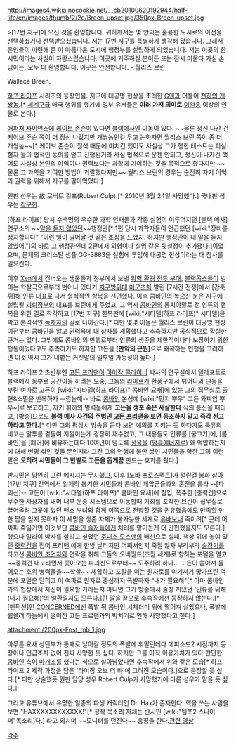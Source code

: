 http://images4.wikia.nocookie.net/__cb20100620192944/half-life/en/images/thumb/2/2e/Breen_upset.jpg/350px-Breen_upset.jpg

>[17번 지구]에 오신 것을 환영합니다. 귀하께서는 몇 안되는 훌륭한 도시로의 이전을 선택하셨거나 선택받으셨습니다. 저는 17번 지구를 특별하게 생각해 왔습니다. 그래서 은인들이 마련해 준 이 아름다운 도시에 행정부를 설립하게 되었습니다. 저는 이곳의 한 시민이라는 사실이 자랑스럽습니다. 이곳에 거주하실 분이든 또는 잠시 머물다 가실 손님이든, 모두 다 환영합니다. 이곳은 안전합니다. - 월리스 브린

Wallace Breen.

[[하프 라이프]] 시리즈의 등장인물. 지구에 대공명 현상을 초래한 [[G맨]]과 더불어 [[천하의 개쌍놈]].[* [[세계구]]급 매국 행위를 했기에 일부 유저들은 '''여러 가지 의미로''' [[이완용]] 이상의 인물로 본다.]

[[애퍼처 사이언스]]에 [[케이브 존슨]]이 있다면 [[블랙메사]]엔 이놈이 있다. ~~물론 정신 나간 건 케이브 존슨 쪽이 더 정신 나갔지만 개쌍놈인걸 두고 논하자면 월리스 브린 쪽이 좀 더 개쌍놈~~[* 케이브 존슨이 월석 때문에 미치긴 했어도 사실상 그가 행한 테스트는 피실험자 들의 법적인 동의를 얻고 진행된거라 사실 법적으로 문젠 안되고, 정신이 나가긴 했어도 사실상 본인의 이익이나 권력보다는 과학에 기여하는 것을 목적으로 했다지만 ~~물론 그 과학을 기여한 방법이 괴랄했다지만~~ 월리스 브린의 경우는 순전히 자기 이익과 권력을 위해서 지구를 팔아먹었다.]

원판 성우는 故 로버트 컬프(Robert Culp).[* 2010년 3월 24일 사망했다.] 국내판 성우는 [[강구한]].

[하프 라이프] 당시 수백명의 우수한 과학 인재들과 각종 실험이 이루어지던 [블랙 메사] 연구소의 ~~[[장비를 정지합니다|말을 듣지 않았던]]~~행정관[* 1편 당시 과학자들이 언급했던 [wiki:"장비를 정지합니다" "이런 일이 일어날 것 같은 조짐을 느꼈지. 하지만 행정관이 내 말을 듣지 않았어."]의 바로 그 행정관인데 2편에서 외형이나 실명 같은 뒷설정이 추가됐다.]이었으며, 문제의 크리스탈 샘플 GG-3883을 실험에 투입해 대공명 현상이라는 대 참사를 일으킨다.

이후 [[Xen]]에서 건너오는 생물들과 정부에서 보낸 [[위험 환경 전투 부대]], [[블랙옵스]]들이 벌이는 학살극으로부터 벗어나 있다가 [[지구방위대]] [[미군]]조차 발린 [7시간 전쟁]에서 [갑툭튀]해 인류 대표로 나서 형식적인 항복을 선언했다. 이후 [[콤바인]]의 [[높으신 분]]은 지구에 설립될 [[괴뢰]][[정부]]의 대표를 브린에게 주었고, 그 역시 [[콤바인]]의 통치야말로 전 인류의 행복을 위한 길로 착각하고 [17번 지구] 한복판에 [wiki:"시타델(하프 라이프)" 시타델]을 박고 본격적인 [[독재자]]의 길로 나아간다.[* 다만 몇몇 이들은 월리스 브린이 대공명 현상 이전부터 콤바인을 알고 권력욕에 대 참사를 계획했다고 추측하지만 공식적으로 확실한 근거는 없다. 그밖에도 콤바인의 만행로부터 인류의 생존을 제한적이나마 보장하기 위한 행동이었다고도 추측하기도 하지만 고든을 '''[만악의 근원]'''으로 왜곡하는 언행을 고려하면 이것 역시 그가 내뱉는 거짓말의 일부일 가능성이 높다.]

하프 라이프 2 초반부엔 [[고든 프리맨]]이 [[아이작 클라이너]] 박사의 연구실에서 텔레포트로 블랙메사 동부로 공간이동 하려는 도중, 그놈의 [[라마르]]가 환풍구에서 튀어나와 난동을 부린 여파로 고든이 [wiki:"시타델(하프 라이프)" 콤바인 요새]에 있는 그의 집무실로 출현&소멸을 반복하자 --깜놀해-- 바로 [[콤바인]] 본성에 [wiki:"민지 뿌우" 고든 와쪄염 뿌우~]로 보고하고, 자기 휘하의 병력들에게 '''고든을 생포 혹은 사살한다''' 식의 통신을 때리고, [방송]으로도 '''블랙 메사 사건의 주범인 [[고든 프리맨]]을 보면 동조하지 말고 즉각 신고하라고 한다.'''[* 다만 그의 평상시 방송을 듣다 보면 예의를 지키는 듯 하다가도 특유의 비꼬는 말투를 곁들여 지껄이는게 굉장히 재수없고, 그 내용들도 인류를 [물고기]에, [콤바인]을 [폐어]에 비유하는데다 10여년이 넘도록 [[성욕]]을 ([[암흑에너지]]로) 왜 억압하는지에 대해 변명 섞인 것들 뿐인지라 그간 그의 언행에 불만 쌓인 시민들을 향한 그의 이런 말은 '''오히려 시민들이 그 반발로 고든을 돕게끔''' 만드는 효과를 줬다.]

반시민은 당연히 그런 메시지는 무시했고, 이후 [노바 프로스펙트]가 털린걸 봉화 삼아 [17번 지구] 전역에서 일제히 봉기한 시민들과 콤바인 제압군들과의 혼전을 틈타 --[파괴신]-- 고든이 [wiki:"시타델(하프 라이프)" 콤바인 요새]에 침입, 폭주한 [중력건]으로 무수한 사상자를 내며 내부 운송 시스템으로 이동할때 기회를 포착한 브린이 집무실로 끌어올려 그곳에 있던 밴스 부녀와 함께 이쪽으로 전향할 것을 권유했음에도 만족할 만한 답을 얻지 못하자 이 세명을 생존 자체가 불가능한 세계로 [[유배]]보내 죽이려[* 근데 어짜피 죽일거면 이것보단 [[콤바인 솔저]]들에게 처리를 맡기는게 더 간편했을지도 모른다.] 했으나 일라이 박사를 살리고 싶었던 [[주디스 모스맨]]의 배신으로 실패. 책상 위에 놓여 있던 [[중력건]]을 집어 프리맨 에게 한방 날리지만 어째서인지 죽질 않자 부랴부랴 [[승강기]]를 타고선 [[콤바인 조언자]]와 연락을 취해 그들의 오버월드(초월 세계)로 향하는 포털을 열고~~중력건 내노라면서 쫓아오는 파괴신으로부터~~ 도주하려 하나... 고든이 쏟아져 들어오는 호위 병력들을~~학살~~ 제압하고 포털을 여는 원자로를 여기저기 망가뜨린 덕분에 포털은 닫히고 이 여파로 원자로 중심까지 폭발하자 "내가 필요해"[* 아마 콤바인과의 협상에서 자신이 필요할 거라든지 아니면 그가 방송에서 줄창 꺼냈던 '인류를 위해 (내가 필요해)'의 일환일지도 모른다.]란 말을 끝으로 후속작에선 등장하지 않는다.[* [팬픽션]인 [[CONCERNED]]에선 폭발 뒤 콤바인 시체더미 위에 떨어져 살았으나, 폭발에 휩쓸려 하늘에서 떨어진 고든 프로맨과의 박치기로 인해 사망했다고 한다.]

attachment:/200px-Fost_mb_1.jpg

아무튼 요새 상단부가 통째로 날아갈 정도의 폭발에 휘말린데다 에피소드2 시점까지 등장이나 언급조차 없어 진짜 사망한 듯 싶다. 하지만 그를 아직 이용가치가 있다 판단한 [[콤바인]] 측이 [[마개조]]를 했다는 식으로 살아남았다면 후속작에서 위와 같은 모습[* 하프 라이프 2 제작 과정을 담은 '라이징 오브 더 바'에 그려진 모습이다.]으로 등장할 듯 싶다.[* 다만 상술했듯 원판 담당 성우 Robert Culp가 사망했기에 다른 성우가 맡을 듯 싶다.]

그리고 유튜브에서 유명한 일종의 파생 캐릭터인 Dr. Hax가 존재한다. 핵을 쓰는 사람을 보면 "HAXXXXXXXXXXXX!"[* 정작 목소리 자체는 반시민 [wiki:"팀포2 스나이퍼"목소리]다.] 라고 외치며 ~~모니터를 던진다~~ 응징을 한다.[http://youtu.be/fVz1VVWcF5U 관련 영상]

[[각주]]
